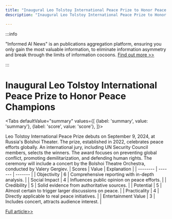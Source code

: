 ```yaml
---
title: "Inaugural Leo Tolstoy International Peace Prize to Honor Peace Champions"
description: "Inaugural Leo Tolstoy International Peace Prize to Honor Peace Champions"

---
```



:::info

"Informed AI News" is an publications aggregation platform, ensuring you only gain the most valuable information, to eliminate information asymmetry and break through the limits of information cocoons.  [Find out more >>](/)

:::

# Inaugural Leo Tolstoy International Peace Prize to Honor Peace Champions


<Tabs
	defaultValue="summary"
	values={[
	{label: 'summary', value: 'summary'},
	{label: 'score', value: 'score'},
]}>
<TabItem value="summary">


Leo Tolstoy International Peace Prize debuts on September 9, 2024, at Russia's Bolshoi Theater. The prize, established in 2022, celebrates peace efforts globally. An international jury, including UN Security Council members, selects the winners. The award focuses on preventing global conflict, promoting demilitarization, and defending human rights. The ceremony will include a concert by the Bolshoi Theatre Orchestra, conducted by Valery Gergiev.
</TabItem>
<TabItem value="score">
	| Scores     | Value   | Explanation |
	| -------- | ------- | ------- |
	| Objectivity  | 6    | Comprehensive reporting with in-depth analysis.    |
	| Social Impact | 4     | Influences public opinion on peace efforts.    |
	| Credibility    | 5    | Solid evidence from authoritative sources.    |
	| Potential    | 5    | Almost certain to trigger larger discussions on peace.    |
	| Practicality    | 4    | Directly applicable to real peace initiatives.    |
	| Entertainment Value    | 3    | Includes concert, attracts audience interest.    |
</TabItem>
</Tabs>

[Full article>>](https://sputniknews.com/20240828/honoring-harmony-inaugural-leo-tolstoy-international-peace-prize-to-celebrate-champions-of-peace-1119937354.html)
